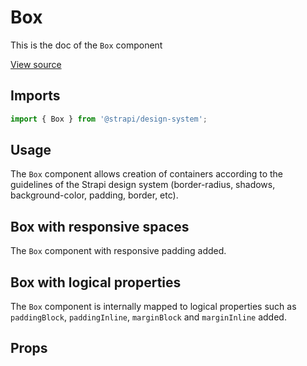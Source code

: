 

<Meta of={BoxStories} />

# Box

This is the doc of the `Box` component

[View source](https://github.com/strapi/design-system/tree/main/packages/design-system/src/Box)

## Imports

```js
import { Box } from '@strapi/design-system';
```

## Usage

The `Box` component allows creation of containers according to the guidelines of the Strapi design system
(border-radius, shadows, background-color, padding, border, etc).

<Canvas of={BoxStories.Base} />

## Box with responsive spaces

The `Box` component with responsive padding added.

<Canvas of={BoxStories.ResponsiveSpaces} />

## Box with logical properties

The `Box` component is internally mapped to logical properties such as `paddingBlock`, `paddingInline`, `marginBlock`
and `marginInline` added.

<Canvas of={BoxStories.LogicalProperties} />

## Props

<TypeTable of={Box} />
